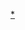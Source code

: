 {{Userbox
  |id=廢除死刑
  |id-c=#d5e988
  |id-s=14
  |info-c=#d0edee
  |info-s=10
  |border-c=#eacdc0
  |border-s=1
  |info=這個用戶認為應該'''[[廢除死刑]]'''。
}}<includeonly>[[Category:支持廢除死刑的維基人|{{PAGENAME}}]]</includeonly><noinclude>
[[Category:支持廢除死刑的維基人|*]]
</noinclude>